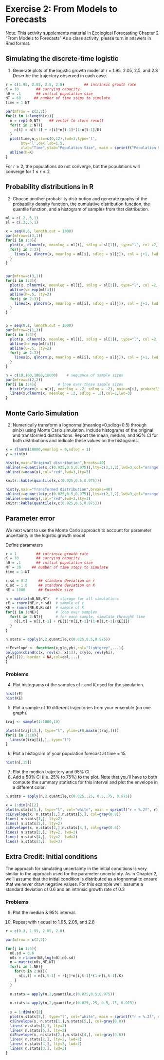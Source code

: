 Exercise 2: From Models to Forecasts
========================================================
  
Note: This activity supplements material in Ecological Forecasting Chapter 2 "From Models to Forecasts" As a class activity, please turn in answers in Rmd format.

Simulating the discrete-time logistic
-------------------------------------

1. Generate plots of the logistic growth model at r = 1.95, 2.05, 2.5, and 2.8 Describe the trajectory observed in each case.

```r

r = c(1.95, 2.05, 2.5, 2.8)         ## intrinsic growth rate
K = 10        ## carrying capacity      
n0 = .1       ## initial population size
NT = 60      ## number of time steps to simulate
time = 1:NT

par(mfrow = c(2,2))
for(i in 1:length(r)){
  n = rep(n0,NT)    ## vector to store result
  for(t in 2:NT){
    n[t] = n[t-1] + r[i]*n[t-1]*(1-n[t-1]/K)
  }
  plot(time,n,ylim=c(0,12),lwd=3,type='l',
       bty='l',cex.lab=1.5,
       xlab="Time",ylab="Population Size", main = sprintf("Population Size with growth rate r = %.2f", r[i]))
  abline(h=K)
}

```


For $r \geq 2$, the populations do not converge, but the populations will converge for $1 \leq r \leq 2$


Probability distributions in R
------------------------------

2. Choose another probability distribution and generate graphs of the probability density function, the cumulative distribution function, the quantile function, and a histogram of samples from that distribution.

```r

ml = c(.2,.5,1)
sl = c(.2,.5,1)

x = seq(0,6, length.out = 1000)
par(mfrow=c(3,1))
for(i in 1:3){
  plot(x, dlnorm(x, meanlog = ml[i], sdlog = sl[1]), type="l", col =2, lwd =3)
  for(j in 2:3){
    lines(x, dlnorm(x, meanlog = ml[i], sdlog = sl[j]), col = j+1, lwd =3)
  }
}


par(mfrow=c(3,1))
for(i in 1:3){
  plot(x, plnorm(x, meanlog = ml[i], sdlog = sl[1]), type="l", col =2, lwd =3)
  abline(v= exp(ml[i]))
  abline(h=.5, lty=2)
  for(j in 2:3){
    lines(x, plnorm(x, meanlog = ml[i], sdlog = sl[j]), col = j+1, lwd =3)
  }
}


p = seq(0,1, length.out = 1000)
par(mfrow=c(1,3))
for(i in 1:3){
  plot(p, qlnorm(p, meanlog = ml[i], sdlog = sl[1]), type="l", col =2, lwd =3, ylim = range(x))
  abline(h= exp(ml[i]))
  abline(v=.5, lty=2)
  for(j in 2:3){
    lines(p, qlnorm(p, meanlog = ml[i], sdlog = sl[j]), col = j+1, lwd =3)
  }
}

n = c(10,100,1000,10000)	# sequence of sample sizes
par(mfrow=c(2,2))
for(i in 1:4){			# loop over these sample sizes
  hist(rlnorm(n = n[i], meanlog = .2, sdlog = .2), main=n[i], probability=TRUE, breaks=40, xlim = c(.5, 2.5))
  lines(x,dlnorm(x, meanlog = .2, sdlog = .2),col=2,lwd=3)
}
```

Monte Carlo Simulation
----------------------

3. Numerically transform a lognormal(meanlog=0,sdlog=0.5) through sin(x) using Monte Carlo simulation. Include histograms of the original and transformed distributions. Report the mean, median, and 95% CI for both distributions and indicate these values on the histograms.

```r
x = rlnorm(10000,meanlog = 0,sdlog = 1)
y = sin(x)

hist(x,main="Original distribution",breaks=40)
abline(v=quantile(x,c(0.025,0.5,0.975)),lty=c(2,1,2),lwd=3,col="orange")
abline(v=mean(x),col="red",lwd=3,lty=3)

knitr::kable(quantile(x,c(0.025,0.5,0.975)))

```

```r

hist(y,main="Transformed distribution",breaks=40)
abline(v=quantile(y,c(0.025,0.5,0.975)),lty=c(2,1,2),lwd=3,col="orange")
abline(v=mean(y),col="red",lwd=3,lty=3)
knitr::kable(quantile(x,c(0.025,0.5,0.975)))

```

Parameter error
---------------

We next want to use the Monte Carlo approach to account for parameter uncertainty in the logistic growth model

Define parameters
```r
r = 1         ## intrinsic growth rate
K = 10        ## carrying capacity      
n0 = .1       ## initial population size
NT = 30     ## number of time steps to simulate
time = 1:NT
```

```r
r.sd = 0.2     ## standard deviation on r
K.sd = 1.0     ## standard deviation on K
NE = 1000      ## Ensemble size

n = matrix(n0,NE,NT)   # storage for all simulations
rE = rnorm(NE,r,r.sd)  # sample of r
KE = rnorm(NE,K,K.sd)  # sample of K
for(i in 1:NE){        # loop over samples
  for(t in 2:NT){      # for each sample, simulate throught time
    n[i,t] = n[i,t-1] + rE[i]*n[i,t-1]*(1-n[i,t-1]/KE[i])
  }
}
```

```r
n.stats = apply(n,2,quantile,c(0.025,0.5,0.975))
```

```r
ciEnvelope <- function(x,ylo,yhi,col="lightgrey",...){
polygon(cbind(c(x, rev(x), x[1]), c(ylo, rev(yhi),
ylo[1])), border = NA,col=col,...) 
}
```

### Problems

4. Plot histograms of the samples of r and K used for the simulation.

```r
hist(rE)
hist(KE)
```

5. Plot a sample of 10 different trajectories from your ensemble (on one graph).

```r
traj <- sample(1:1000,10)

plot(n[traj[1],], type="l", ylim=c(0,max(n[traj,])))
for(i in 2:10){
  lines(n[traj[i],], type="l")
}

```

6. Plot a histogram of your population forecast at time = 15.

```r
hist(n[,15])
```

7. Plot the median trajectory and 95% CI.
8. Add a 50% CI (i.e. 25% to 75%) to the plot. Note that you'll have to both compute the summary statistics for this interval and plot the envelope in a different color.


```r

n.stats = apply(n,2,quantile,c(0.025,.25, 0.5,.75, 0.975))

x = 1:dim(n)[2]
plot(n.stats[5,], type="l", col="white", main = sprintf("r = %.2f", r))
ciEnvelope(x, n.stats[1,],n.stats[5,], col=gray(0.8))
lines( n.stats[1,], lty=2)
lines( n.stats[5,], lty=2)
ciEnvelope(x, n.stats[2,],n.stats[4,], col=gray(0.6))
lines( n.stats[2,], lty=2, lwd=2)
lines( n.stats[4,], lty=2, lwd=2)
lines( n.stats[3,], lwd=3)
```


Extra Credit: Initial conditions
--------------------------------
  
  The approach for simulating uncertainty in the initial conditions is very similar to the approach used for the parameter uncertainty.  As in Chapter 2, we'll assume that the initial condition is distributed as a lognormal to ensure that we never draw negative values. For this example we'll assume a standard deviation of 0.6 and an intrinsic growth rate of 0.3



### Problems

9. Plot the median & 95% interval.

10. Repeat with r equal to 1.95, 2.05, and 2.8

```r
r = c(0.3, 1.95, 2.05, 2.8)

par(mfrow = c(2,2))

for(j in 1:4){
  n0.sd = 0.6
  n0s = rlnorm(NE,log(n0),n0.sd)
  n = matrix(n0s,NE,NT)
  for(i in 1:NE){
    for(t in 2:NT){
      n[i,t] = n[i,t-1] + r[j]*n[i,t-1]*(1-n[i,t-1]/K)
    }
  }
  
  n.stats = apply(n,2,quantile,c(0.025,0.5,0.975))
  
  n.stats = apply(n,2,quantile,c(0.025,.25, 0.5,.75, 0.975))
  
  x = 1:dim(n)[2]
  plot(n.stats[5,], type="l", col="white", main = sprintf("r = %.2f", r[j]))
  ciEnvelope(x, n.stats[1,],n.stats[5,], col=gray(0.8))
  lines( n.stats[1,], lty=2)
  lines( n.stats[5,], lty=2)
  ciEnvelope(x, n.stats[2,],n.stats[4,], col=gray(0.6))
  lines( n.stats[2,], lty=2, lwd=2)
  lines( n.stats[4,], lty=2, lwd=2)
  lines( n.stats[3,], lwd=3)
}

```


